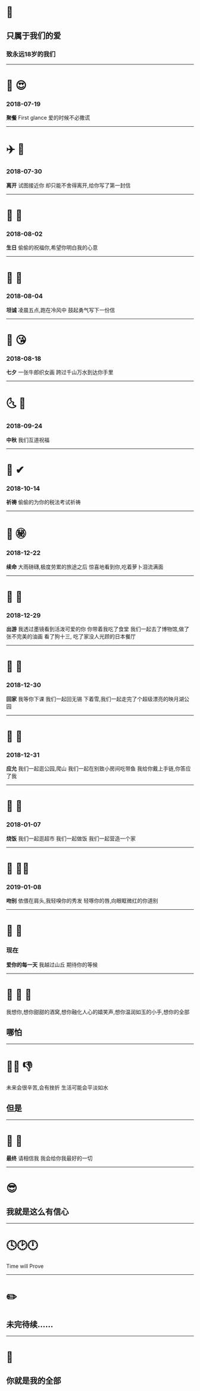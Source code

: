 
# 📖
## 只属于我们的爱
### 致永远18岁的我们

---

# 🍛 😍
### 2018-07-19
**聚餐** First glance 爱的时候不必撒谎

---

# ✈️ 📝
### 2018-07-30
**离开** 试图接近你 却只能不舍得离开,给你写了第一封信

---

# 💓 🎂 
### 2018-08-02
**生日** 偷偷的祝福你,希望你明白我的心意

---

# 🛵 🛴 
### 2018-08-04
**坦诚** 凌晨五点,跑在冷风中 鼓起勇气写下一份信

---

# 👫 😘
### 2018-08-18
**七夕** 一张牛郎织女画 跨过千山万水到达你手里

---

# 🌜 🌛
### 2018-09-24
**中秋** 我们互道祝福

---

# 💯 ✔
### 2018-10-14
**祈祷** 偷偷的为你的税法考试祈祷

---

# 🎁 ㊙️
### 2018-12-22
**续命** 大雨磅礴,极度劳累的旅途之后 惊喜地看到你,吃着萝卜泪流满面

---

# 🎢 🎥
### 2018-12-29
**出游** 我透过墨镜看到活泼可爱的你 你带着我吃了食堂 我们一起去了博物馆,做了张不完美的油画 看了狗十三, 吃了家没人光顾的日本餐厅

---

# 🚗 💐
### 2018-12-30
**回家** 我等你下课 我们一起回无锡 下着雪,我们一起走完了个超级漂亮的映月湖公园

---

# 💖 🚻
### 2018-12-31
**应允** 我们一起逛公园,爬山 我们一起在别致小房间吃带鱼 我给你戴上手链,你答应了我

---

# 🍝 🍤
### 2018-01-07
**烧饭** 我们一起逛超市 我们一起做饭 我们一起营造一个家

---

# 🎂 🤞🏼
### 2019-01-08
**吻别** 依偎在肩头,我轻嗅你的秀发 轻啄你的唇,向眼眶微红的你道别

---

# 🌄 🙋
### 现在
**爱你的每一天** 我越过山丘 期待你的等候

---

# 👧 👩 💑
我想你,想你甜甜的酒窝,想你融化人心的嬉笑声,想你温润如玉的小手,想你的全部
## 哪怕

---

# 🖕🏼 👎
未来会很辛苦,会有挫折 生活可能会平淡如水
## 但是

---

# 🌟 🔨
**最终** 请相信我 我会给你我最好的一切

---

# 😎
## 我就是这么有信心

---

# 🕓🕑🕛
Time will Prove 

---

# ✏️
## 未完待续......

---


# 💎
## 你就是我的全部
